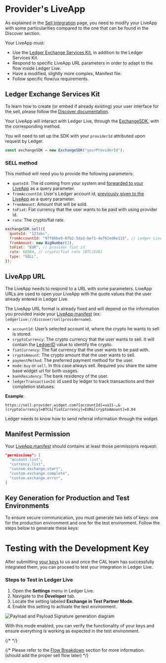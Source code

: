 
# Provider's LiveApp

As explained in the [Sell Integration](../sell) page, you need to modify your LiveApp with some particularities compared to the one that can be found in the Discover section.

Your LiveApp must:

- Use the [Ledger Exchange Services Kit](https://github.com/LedgerHQ/exchange-sdk), in addition to the Ledger Services Kit.
- Respond to specific LiveApp URL parameters in order to adapt to the flow inside Ledger Live.
- Have a modified, slightly more complex, Manifest file.
- Follow specific flow/ux requirements.

## Ledger Exchange Services Kit

To learn how to create (or embed if already existing) your user interface for the sell, please follow the [Discover documentation](../../discover/getting-started).

Your LiveApp will interact with Ledger Live, through the [ExchangeSDK](https://github.com/LedgerHQ/exchange-sdk), with the corresponding method.

You will need to set up the SDK with your `providerId` attributed upon request by Ledger.

```js copy
const exchangeSDK = new ExchangeSDK("yourProviderId");
```

### SELL method

This method will need you to provide the following parameters:

- `quoteId`: The id coming from your system and [forwarded to your LiveApp](./providers-liveapp) as a query parameter.
- `fromAccountId`: User's Ledger account id, [previously given to the LiveApp](./providers-liveapp) as a query parameter.
- `fromAmount`: Amount that will be sold.
- `toFiat`: Fiat currency that the user wants to be paid with using provider id.
- `rate`: The crypto/fiat rate.

```js copy
exchangeSDK.sell({
  quoteId: "123abc",
  fromAccountId: "97f06be9-6fb2-5da3-be71-4e762ed6e115", // Ledger Live uuid4 account (can be a BTC account)
  fromAmount: new BigNumber(1),
  toFiat: "EUR", // provider fiat id
  rate: 66564, // crypto/fiat rate [BTC/EUR]
  type: "SELL",
});
```

## LiveApp URL

The LiveApp needs to respond to a URL with some parameters. LiveApp URLs are used to open your LiveApp with the quote values that the user already entered in Ledger Live.

The LiveApp URL format is already fixed and will depend on the information you provided inside your [LiveApp manifest](../../../../docs/discover/wallet-api/appendix/manifest) (ex: `ledgerlive://discover/sellprovidername`).

- `accountId`: User’s selected account id, where the crypto he wants to sell is stored.
- `cryptoCurrency`: The crypto currency that the user wants to sell. It will contain the [LedgerID](https://developers.ledger.com/docs/ledger-live/exchange/sell/providers-backend#ledger-ids-mapping) value to identify the crypto.
- `fiatCurrency`: The fiat currency that the user wants to be paid with.
- `cryptoAmount`: The crypto amount that the user wants to sell.
- `paymentMethod`: The preferred payment method for the user.
- `mode`: `buy` or `sell`. In this case always sell. Required you share the same base widget url for both usages.
- `bankResidency`: The bank residency of the user.
- `ledgerTransactionId`: id used by ledger to track transactions and their completion statuses.

**Example**:

```
https://sell.provider.widget.com?[accountId]=ua11-…&[cryptoCurrency]=BTC&[fiatCurrency]=EUR&[cryptoAmount]=0.04
```

<Callout type="info" emoji="👉">
  Ledger needs to know how to send referral information through the widget.
</Callout>

## Manifest Permission

Your [LiveApp manifest](../../../../docs/discover/wallet-api/appendix/manifest) should contains at least those permissions request:

```json copy
"permissions": [
  "account.list",
  "currency.list",
  "custom.exchange.start",
  "custom.exchange.complete",
  "custom.exchange.error",
]
```

## Key Generation for Production and Test Environments

To ensure secure communication, you must generate two sets of keys: one for the production environment and one for the test environment. Follow the steps below to generate these keys:

# Testing with the Development Key

After submitting [your keys](/docs/ledger-live/exchange/sell/providers-backend#generate-privatepublic-key) to us and once the CAL team has successfully integrated them, you can proceed to test your integration in Ledger Live.

### Steps to Test in Ledger Live

1. Open the **Settings** menu in Ledger Live.
2. Navigate to the **Developer** tab.
3. Locate the setting labeled **Exchange in Test Partner Mode**.
4. Enable this setting to activate the test environment.

<Zoom>
  <img
    alt="Payload and Payload Signature generation diagram"
    src="/exchange/exchange-dev-mode.png"
  />
</Zoom>

With this mode enabled, you can verify the functionality of your keys and ensure everything is working as expected in the test environment.

{/* <!-- ## Flow/UX requirements --> */}

{/* Please refer to the [Flow Breakdown](../sell/flow) section for more information. (should add the proper sell flow later) */}
